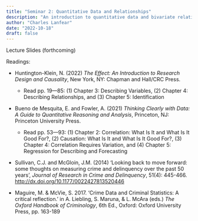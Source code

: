 ```yaml
---
title: "Seminar 2: Quantitative Data and Relationships"
description: "An introduction to quantitative data and bivariate relationships: correlations and regression"
author: "Charles Lanfear"
date: "2022-10-18"
draft: false
---
```


Lecture Slides (forthcoming)

Readings:

* Huntington-Klein, N. (2022) *The Effect: An Introduction to Research Design and Causality*, New York, NY: Chapman and Hall/CRC Press. 
   * Read pp. 19—85: (1) Chapter 3: Describing Variables, (2) Chapter 4: Describing Relationships, and (3) Chapter 5: Identification

* Bueno de Mesquita, E. and Fowler, A. (2021) *Thinking Clearly with Data: A Guide to Quantitative Reasoning and Analysis*, Princeton, NJ: Princeton University Press.
   * Read pp. 53—93: (1) Chapter 2: Correlation: What Is It and What Is It Good For?, (2) Causation: What Is It and What Is It Good For?, (3) Chapter 4: Correlation Requires Variation, and (4) Chapter 5: Regression for Describing and Forecasting

* Sullivan, C.J. and McGloin, J.M. (2014) ‘Looking back to move forward: some thoughts on measuring crime and delinquency over the past 50 years’, *Journal of Research in Crime and Delinquency*, 51(4): 445-466. [http://dx.doi.org/10.1177/0022427813520446]()

* Maguire, M. & McVie, S. 2017. ‘Crime Data and Criminal Statistics: A critical reflection.’ in A. Liebling, S. Maruna, & L. McAra (eds.) *The Oxford Handbook of Criminology*, 6th Ed., Oxford: Oxford University Press, pp. 163-189
